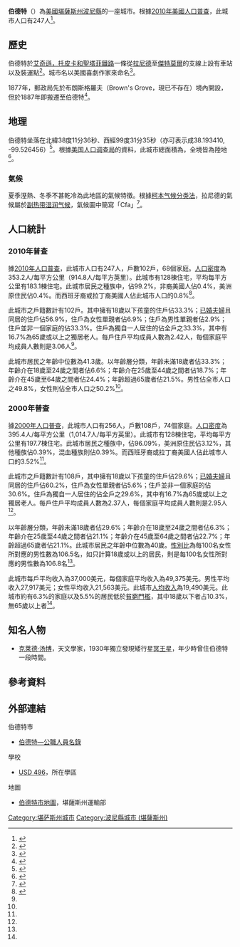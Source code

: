 {{noteTA
|G1=USState
}}
{{Infobox settlement
|name = 伯德特
|native_name = Burdett
|settlement_type = [[城市|城市]]
|image_skyline = 
|image_caption = 
|image_flag = 
|image_seal =
|image_map = Pawnee_County_Kansas_Incorporated_and_Unincorporated_areas_Burdett_Highlighted.svg
|map_caption = 伯德特於[[波尼縣_(堪薩斯州)|波尼縣]]及[[堪薩斯州|堪薩斯州]]之地理位置
|image_map1 = Map of Pawnee Co, Ks, USA.png
|map_caption1 = [[波尼縣_(堪薩斯州)|波尼縣]]{{le|堪薩斯州運輸部|Kansas Department of Transportation|交通}}地圖（[[:File:Kansas_official_transportation_map_legend.png|圖例]]）
|coordinates_region = US-KS
|subdivision_type = [[世界政區索引|國家]]
|subdivision_name = [[美国|美国]]
|subdivision_type1 = [[美國行政區劃|州]]
|subdivision_name1 = [[堪薩斯州|堪薩斯州]]
|subdivision_type2 = [[堪萨斯州行政区划|縣]]
|subdivision_name2 = [[波尼縣_(堪薩斯州)|波尼縣]]
|government_footnotes = 
|government_type = 
|leader_title = 
|leader_name = 
|leader_title1 = 
|leader_name1 = 
|established_title = 
|established_date =
|area_footnotes = <ref name ="Gazetteer files"/>
|area_magnitude = 
|area_total_km2 = 0.70
|area_land_km2 = 0.70
|area_water_km2 = 0
|area_total_sq_mi = 0.27
|area_land_sq_mi = 0.27
|area_water_sq_mi = 0
|population_footnotes = <ref name="FactFinder"/>
|population_as_of = [[2010年美國人口普查|2010]]
|population_total = 247
|pop_est_footnotes = <ref name="USCensusEst2015"/>
|pop_est_as_of = 2015
|population_est = 241
|population_density_sq_mi = auto
|population_density_km2 = auto
|timezone = [[北美中部时区|CST]]
|utc_offset = -6
|timezone_DST = CDT
|utc_offset_DST = -5
|elevation_footnotes = 
|elevation_m = 647
|elevation_ft = 2123
|coordinates_display = inline,title
|coordinates_type = region:US_type:city
|latd = 38 |latm = 11 |lats = 36 |latNS = N
|longd = 99 |longm = 31 |longs = 35 |longEW = W
|postal_code_type = [[美國郵區編號|郵區編號]]
|postal_code = 67523
|area_code = [[電話區號620|620]]
|blank_name = [[聯邦資料處理標準|FIPS代碼]]
|blank_info = 20-09275 <ref name="GR2">{{cite web|url=http://factfinder2.census.gov|publisher=[[美国人口调查局|美国人口调查局]]|accessdate=2008-01-31|title=American FactFinder|archive-date=2013-09-11|archive-url=https://web.archive.org/web/20130911234518/http://factfinder2.census.gov/|dead-url=no}}</ref>
|blank1_name = [[地名信息系统|GNIS編號]]
|blank1_info = 0475831 <ref name="GR3">{{cite web|url=http://geonames.usgs.gov|accessdate=2008-01-31|title=US Board on Geographic Names|publisher=[[美國地質調查局|美國地質調查局]]|date=2007-10-25|archive-date=2019-01-09|archive-url=https://web.archive.org/web/20190109221248/https://geonames.usgs.gov/|dead-url=no}}</ref>
|website = 
|footnotes = 
}}

'''伯德特'''（{{lang|en|'''Burdett'''}}）為[[美國|美國]][[堪薩斯州|堪薩斯州]][[波尼縣_(堪薩斯州)|波尼縣]]的一座城市。根據[[2010年美國人口普查|2010年美國人口普查]]，此城市人口有247人<ref name="Census2010">{{cite web |title=2010 City Population and Housing Occupancy Status |url=http://factfinder2.census.gov/faces/tableservices/jsf/pages/productview.xhtml?pid=DEC_10_PL_GCTPL2.ST13&prodType=table |publisher=U.S. Census Bureau |accessdate=2011-09-15 |deadurl=yes |archiveurl=https://web.archive.org/web/20110721034521/http://factfinder2.census.gov/faces/tableservices/jsf/pages/productview.xhtml?pid=DEC_10_PL_GCTPL2.ST13&prodType=table |archivedate=2011-07-21 }}</ref>。

==歷史==
伯德特於[[艾奇遜，托皮卡和聖塔菲鐵路|艾奇遜，托皮卡和聖塔菲鐵路]]一條從[[拉尼德_(堪薩斯州)|拉尼德]]至[[傑特莫爾_(堪薩斯州)|傑特莫爾]]的支線上設有車站以及裝運點<ref>{{cite book | url=http://books.google.com/books?id=o8X5krq3fP8C&pg=PA252#v=onepage&q&f=false | title=Kansas: A Cyclopedia of State History, Embracing Events, Institutions, Industries, Counties, Cities, Towns, Prominent Persons, Etc. | publisher=Standard Publishing Company | author=Blackmar, Frank Wilson | year=1912 | pages=252 | access-date=2016-09-30 | archive-date=2014-11-03 | archive-url=https://web.archive.org/web/20141103111104/http://books.google.com/books?id=o8X5krq3fP8C&pg=PA252#v=onepage&q&f=false | dead-url=no }}</ref>。城市名以美國喜劇作家{{le|羅伯特·瓊斯·伯德特|Robert Jones Burdette}}來命名<ref>{{cite web | url=http://www.epodunk.com/cgi-bin/genInfo.php?locIndex=4495 | title=Profile for Burdett, Kansas | publisher=[[ePodunk|ePodunk]] | accessdate=2014-06-22 | archive-url=https://web.archive.org/web/20140714232259/http://www.epodunk.com/cgi-bin/genInfo.php?locIndex=4495 | archive-date=2014-07-14 | dead-url=yes }}</ref>。

1877年，郵政局先於布朗斯格羅夫（Brown's Grove，現已不存在）境內開設，但於1887年即搬遷至伯德特<ref>{{cite web |url=http://www.kshs.org/geog/geog_postoffices/search/county:PN |title=Kansas Post Offices, 1828-1961 |publisher=Kansas Historical Society |accessdate=2014-06-22 |deadurl=yes |archiveurl=https://web.archive.org/web/20131009123040/http://www.kshs.org/geog/geog_postoffices/search/county%3APN |archivedate=2013-10-09 }}</ref>。

==地理==
伯德特坐落在北緯38度11分36秒、西經99度31分35秒（亦可表示成38.193410, -99.526456）<ref name="GR1">{{cite web|url=http://www.census.gov/geo/www/gazetteer/gazette.html|publisher=[[美国人口调查局|美国人口调查局]]|accessdate=2011-04-23|date=2011-02-12|title=US Gazetteer files: 2010, 2000, and 1990|archive-url=https://web.archive.org/web/20060720110047/http://www.census.gov/geo/www/gazetteer/gazette.html|archive-date=2006-07-20|dead-url=yes}}</ref>。根據[[美国人口调查局|美国人口调查局]]的資料，此城市總面積為{{convert|0.27|sqmi|sqkm|2}}，全境皆為陸地<ref name ="Gazetteer files">{{cite web|title=US Gazetteer files 2010|url=http://www.census.gov/geo/www/gazetteer/files/Gaz_places_national.txt|publisher=[[美国人口调查局|美国人口调查局]]|accessdate=2012-07-06|archive-url=https://www.webcitation.org/699nOulzi?url=http://www.census.gov/geo/www/gazetteer/files/Gaz_places_national.txt|archive-date=2012-07-14|dead-url=yes}}</ref>。

===氣候===
夏季溼熱、冬季不甚乾冷為此地區的氣候特徵。根據[[柯本气候分类法|柯本气候分类法]]，拉尼德的氣候屬於[[副热带湿润气候|副热带湿润气候]]，氣候圖中簡寫「Cfa」<ref>{{Cite web |url=http://www.weatherbase.com/weather/weather-summary.php3?s=141141&cityname=Burdett%2C+Kansas%2C+United+States+of+America&units= |title=Climate Summary for Burdett, Kansas |accessdate=2016-09-30 |archive-date=2016-03-03 |archive-url=https://web.archive.org/web/20160303233531/http://www.weatherbase.com/weather/weather-summary.php3?s=141141&cityname=Burdett,+Kansas,+United+States+of+America&units= |dead-url=no }}</ref>。

==人口統計==
{{US Census population
|align=left
|1970= 285
|1980= 275
|1990= 248
|2000= 256
|2010= 247
|estyear=2015
|estimate=241
|estref=<ref name="USCensusEst2015">{{cite web|url=http://www.census.gov/popest/data/cities/totals/2015/SUB-EST2015.html|title=Annual Estimates of the Resident Population for Incorporated Places: April 1, 2010 to July 1, 2015|accessdate=2016-07-02|archive-url=https://archive.is/20160602200744/http://www.census.gov/popest/data/cities/totals/2015/SUB-EST2015.html|archive-date=2016-06-02|dead-url=yes}}</ref>
|align-fn=center
|footnote=[http://www.census.gov/prod/www/abs/decennial/ U.S. Decennial Census]
}}

===2010年普查===
據[[2010年美國人口普查|2010年人口普查]]，此城市人口有247人，戶數102戶，68個家庭。[[人口密度|人口密度]]為353.2人/每平方公里（914.8人/每平方英里）。此城市有128棟住宅，平均每平方公里有183.1棟住宅。此城市居民之種族中，{{le|美國種族和民族|Race and ethnicity in the United States Census|白人}}佔99.2%，非裔美國人佔0.4%，美洲原住民佔0.4%。而西班牙裔或拉丁裔美國人佔此城市人口的0.8%<ref name ="FactFinder">{{cite web|title=American FactFinder|url=http://factfinder2.census.gov/faces/nav/jsf/pages/index.xhtml|publisher=[[美国人口调查局|美国人口调查局]]|accessdate=2012-07-06|archive-date=2012-02-17|archive-url=https://www.webcitation.org/65WtHj6J5?url=http://factfinder2.census.gov/faces/nav/jsf/pages/index.xhtml|dead-url=no}}</ref>。

此城市之戶籍數計有102戶。其中擁有18歲以下孩童的住戶佔33.3%；[[婚姻|已婚夫婦]]且同居的住戶佔56.9%，住戶為女性單親者佔6.9%；住戶為男性單親者佔2.9%；住戶並非一個家庭的佔33.3%。住戶為獨自一人居住的佔全戶之33.3%，其中有16.7%為65歲或以上之獨居老人。每戶住戶平均成員人數為2.42人，每個家庭平均成員人數則是3.06人<ref name ="FactFinder"/>。

此城市居民之年齡中位數為41.3歲。以年齡層分類，年齡未滿18歲者佔33.3%；年齡介在18歲至24歲之間者佔6.6%；年齡介在25歲至44歲之間者佔18.7%；年齡介在45歲至64歲之間者佔24.4%；年齡超過65歲者佔21.5%。男性佔全市人口之49.8%，女性則佔全市人口之50.2%<ref name ="FactFinder"/>。

===2000年普查===
據[[2000年美國人口普查|2000年人口普查]]，此城市人口有256人，戶數108戶，74個家庭。[[人口密度|人口密度]]為395.4人/每平方公里（1,014.7人/每平方英里）。此城市有128棟住宅，平均每平方公里有197.7棟住宅。此城市居民之種族中，{{le|美國種族和民族|Race and ethnicity in the United States Census|白人}}佔96.09%，美洲原住民佔3.12%，其他種族佔0.39%，混血種族則佔0.39%。而西班牙裔或拉丁裔美國人佔此城市人口的3.52%<ref name="GR2" />。

此城市之戶籍數計有108戶，其中擁有18歲以下孩童的住戶佔29.6%；[[婚姻|已婚夫婦]]且同居的住戶佔60.2%，住戶為女性單親者佔5.6%；住戶並非一個家庭的佔30.6%。住戶為獨自一人居住的佔全戶之29.6%，其中有16.7%為65歲或以上之獨居老人。每戶住戶平均成員人數為2.37人，每個家庭平均成員人數則是2.95人<ref name="GR2" />。

以年齡層分類，年齡未滿18歲者佔29.6%；年齡介在18歲至24歲之間者佔6.3%；年齡介在25歲至44歲之間者佔21.1%；年齡介在45歲至64歲之間者佔22.7%；年齡超過65歲者佔21.1%。此城市居民之年齡中位數為40歲。[[性別比|性別比]]為每100名女性所對應的男性數為106.5名，如只計算18歲或以上的居民，則是每100名女性所對應的男性數為106.8名<ref name="GR2" />。

此城市每戶平均收入為37,000美元，每個家庭平均收入為49,375美元。男性平均收入27,917美元；女性平均收入21,563美元。此城市[[人均收入|人均收入]]為19,490美元。此城市約有6.3%的家庭以及5.5%的居民低於[[貧窮門檻|貧窮門檻]]，其中18歲以下者占10.3%，無65歲以上者<ref name="GR2" />。

==知名人物==
* [[克莱德·汤博|克莱德·汤博]]，天文學家，1930年獨立發現矮行星[[冥王星|冥王星]]，年少時曾住伯德特一段時間。

==參考資料==
{{Reflist|30em}}

==外部連結==
{{Commons category|Burdett, Kansas}}
{{Portal|堪薩斯州}}
;伯德特市
* [https://web.archive.org/web/20111213104230/http://www.lkm.org/directory/cities.php?ID=615 伯德特—公職人員名錄]
;學校
* [http://www.phtigers.net/ USD 496]{{Wayback|url=http://www.phtigers.net/ |date=20161002220158 }}，所在學區
;地圖
* [http://www.ksdot.org/Assets/wwwksdotorg/bureaus/burTransPlan/maps/city-pdf/burdett.PDF 伯德特市地圖]{{Wayback|url=http://www.ksdot.org/Assets/wwwksdotorg/bureaus/burTransPlan/maps/city-pdf/burdett.PDF |date=20170218012611 }}，堪薩斯州運輸部

{{波尼縣 (堪薩斯州)}}

{{DEFAULTSORT:Burdett}}
[[Category:堪萨斯州城市|Category:堪萨斯州城市]]
[[Category:波尼縣城市_(堪薩斯州)|Category:波尼縣城市 (堪薩斯州)]]